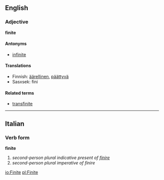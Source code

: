 ==English==
===Adjective===
'''finite'''

====Antonyms====
*[[infinite]]

====Translations====
*Finnish: [[äärellinen]], [[päättyvä]]
*Sasxsek: fini

====Related terms====
*[[transfinite]]

----

==Italian==
===Verb form===
'''finite'''

# ''second-person plural indicative present of [[finire]]''
# ''second-person plural imperative of finire''

[[io:Finite]]
[[pl:Finite]]